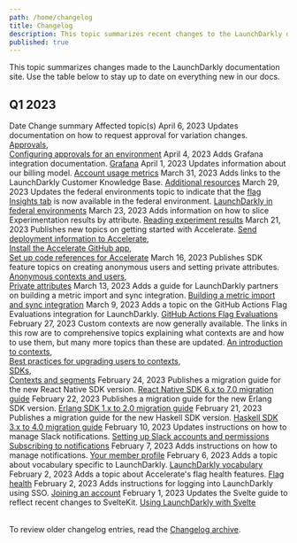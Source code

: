 ```yaml
---
path: /home/changelog
title: Changelog
description: This topic summarizes recent changes to the LaunchDarkly documentation.
published: true
---
```


This topic summarizes changes made to the LaunchDarkly documentation site. Use the table below to stay up to date on everything new in our docs.

## Q1 2023

<Table>
  <TableHeader>
    <TableHeadCell>Date</TableHeadCell>
    <TableHeadCell>Change summary</TableHeadCell>
    <TableHeadCell>Affected topic(s)</TableHeadCell>
  </TableHeader>
  <TableBody>
  <TableRow>
    <TableCell>April 6, 2023</TableCell>
    <TableCell>Updates documentation on how to request approval for variation changes.</TableCell>
    <TableCell><a href="/home/feature-workflows/approvals">Approvals</a>,<br />
    <a href="/home/feature-workflows/environment-approvals">Configuring approvals for an environment</a></TableCell>
  </TableRow>
  <TableRow>
    <TableCell>April 4, 2023</TableCell>
    <TableCell>Adds Grafana integration documentation.</TableCell>
    <TableCell><a href="/integrations/grafana">Grafana</a></TableCell>
  </TableRow>
  <TableRow>
    <TableCell>April 1, 2023</TableCell>
    <TableCell>Updates information about our billing model.</TableCell>
    <TableCell><a href="/home/billing/usage-metrics">Account usage metrics</a></TableCell>
  </TableRow>
  <TableRow>
    <TableCell>March 31, 2023</TableCell>
    <TableCell>Adds links to the LaunchDarkly Customer Knowledge Base.</TableCell>
    <TableCell><a href="/guides/additional-resources">Additional resources</a></TableCell>
  </TableRow>
  <TableRow>
    <TableCell>March 29, 2023</TableCell>
    <TableCell>Updates the federal environments topic to indicate that the <a href="/home/flags/insights">flag Insights tab</a> is now available in the federal environment.</TableCell>
    <TableCell><a href="/home/advanced/federal">LaunchDarkly in federal environments</a></TableCell>
  </TableRow>
  <TableRow>
    <TableCell>March 23, 2023</TableCell>
    <TableCell>Adds information on how to slice Experimentation results by attribute.</TableCell>
    <TableCell><a href="/home/analyzing-experiments/results">Reading experiment results</a></TableCell>
  </TableRow>
  <TableRow>
    <TableCell>March 21, 2023</TableCell>
    <TableCell>Publishes new topics on getting started with Accelerate.</TableCell>
    <TableCell>
      <a href="/home/accelerate/config-deployment-accelerate">Send deployment information to Accelerate</a>,<br />
      <a href="/home/accelerate/github-app-accelerate">Install the Accelerate GitHub app</a>,<br />
      <a href="/home/accelerate/code-refs-accelerate">Set up code references for Accelerate</a>
    </TableCell>
  </TableRow>
  <TableRow>
    <TableCell>March 16, 2023</TableCell>
    <TableCell>Publishes SDK feature topics on creating anonymous users and setting private attributes.</TableCell>
    <TableCell>
      <a href="/sdk/features/anonymous">Anonymous contexts and users</a>,<br />
      <a href="/sdk/features/private-attributes">Private attributes</a>
    </TableCell>
  </TableRow>
   <TableRow>
    <TableCell>March 13, 2023</TableCell>
    <TableCell>Adds a guide for LaunchDarkly partners on building a metric import and sync integration.</TableCell>
    <TableCell><a href="/guides/integrations/build-metric">Building a metric import and sync integration</a></TableCell>
  </TableRow>
  <TableRow>
    <TableCell>March 9, 2023</TableCell>
    <TableCell>Adds a topic on the GitHub Actions Flag Evaluations integration for LaunchDarkly.</TableCell>
    <TableCell><a href="/integrations/github-actions-flag-evaluations">GitHub Actions Flag Evaluations</a></TableCell>
  </TableRow>
  <TableRow>
    <TableCell>February 27, 2023</TableCell>
    <TableCell>Custom contexts are now generally available. The links in this row are to comprehensive topics explaining what contexts are and how to use them, but many more topics than these are updated.</TableCell>
    <TableCell><a href="/guides/flags/intro-contexts">An introduction to contexts</a>, <br />
    <a href="/guides/flags/upgrading-contexts">Best practices for upgrading users to contexts</a>, <br />
    <a href="/sdk">SDKs</a>, <br />
    <a href="/home/contexts">Contexts and segments</a></TableCell>
  </TableRow>
  <TableRow>
    <TableCell>February 24, 2023</TableCell>
    <TableCell>Publishes a migration guide for the new React Native SDK version.</TableCell>
    <TableCell><a href="/sdk/client-side/react/react-native-migration-6-to-7">React Native SDK 6.x to 7.0 migration guide</a></TableCell>
  </TableRow>
  <TableRow>
    <TableCell>February 22, 2023</TableCell>
    <TableCell>Publishes a migration guide for the new Erlang SDK version.</TableCell>
    <TableCell><a href="/sdk/server-side/erlang/migration-1-to-2">Erlang SDK 1.x to 2.0 migration guide</a></TableCell>
  </TableRow>
  <TableRow>
    <TableCell>February 21, 2023</TableCell>
    <TableCell>Publishes a migration guide for the new Haskell SDK version.</TableCell>
    <TableCell><a href="/sdk/server-side/haskell/migration-3-to-4">Haskell SDK 3.x to 4.0 migration guide</a></TableCell>
  </TableRow>
  <TableRow>
    <TableCell>February 10, 2023</TableCell>
    <TableCell>Updates instructions on how to manage Slack notifications.</TableCell>
    <TableCell>
      <a href="/integrations/slack/setting-up">Setting up Slack accounts and permissions</a><br />
      <a href="/integrations/slack/notifications">Subscribing to notifications</a>
    </TableCell>
  </TableRow>
  <TableRow>
    <TableCell>February 7, 2023</TableCell>
    <TableCell>Adds instructions on how to manage notifications.</TableCell>
    <TableCell><a href="/home/members/profile">Your member profile</a></TableCell>
  </TableRow>
  <TableRow>
    <TableCell>February 6, 2023</TableCell>
    <TableCell>Adds a topic about vocabulary specific to LaunchDarkly.</TableCell>
    <TableCell><a href="/home/getting-started/vocabulary">LaunchDarkly vocabulary</a></TableCell>
  </TableRow>
  <TableRow>
    <TableCell>February 2, 2023</TableCell>
    <TableCell>Adds a topic about Accelerate's flag health features.</TableCell>
    <TableCell><a href="/home/accelerate/accelerate-metrics/flag-health">Flag health</a></TableCell>
  </TableRow>
  <TableRow>
    <TableCell>February 2, 2023</TableCell>
    <TableCell>Adds instructions for logging into LaunchDarkly using SSO.</TableCell>
    <TableCell><a href="/home/getting-started/your-account">Joining an account</a></TableCell>
  </TableRow>
  <TableRow>
    <TableCell>February 1, 2023</TableCell>
    <TableCell>Updates the Svelte guide to reflect recent changes to SvelteKit.</TableCell>
    <TableCell><a href="/guides/infrastructure/svelte">Using LaunchDarkly with Svelte</a></TableCell>
  </TableRow>
  </TableBody>
</Table>

To review older changelog entries, read the [Changelog archive](/home/changelog/archive).
